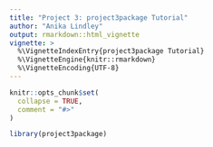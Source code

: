 ```yaml
---
title: "Project 3: project3package Tutorial"
author: "Anika Lindley"
output: rmarkdown::html_vignette
vignette: >
  %\VignetteIndexEntry{project3package Tutorial}
  %\VignetteEngine{knitr::rmarkdown}
  %\VignetteEncoding{UTF-8}
---
```


```r
knitr::opts_chunk$set(
  collapse = TRUE,
  comment = "#>"
)
```

```r
library(project3package)
```
